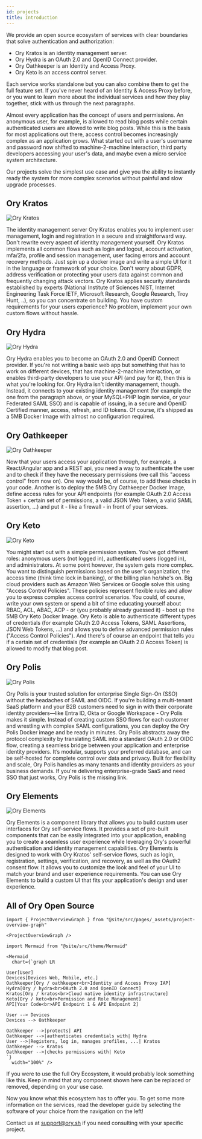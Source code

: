 ```yaml
---
id: projects
title: Introduction
---
```


We provide an open source ecosystem of services with clear boundaries that solve authentication and authorization:

- Ory Kratos is an identity management server.
- Ory Hydra is an OAuth 2.0 and OpenID Connect provider.
- Ory Oathkeeper is an Identity and Access Proxy.
- Ory Keto is an access control server.

Each service works standalone but you can also combine them to get the full feature set. If you've never heard of an Identity &
Access Proxy before, or you want to learn more about the individual services and how they play together, stick with us through the
next paragraphs.

Almost every application has the concept of users and permissions. An anonymous user, for example, is allowed to read blog posts
while certain authenticated users are allowed to write blog posts. While this is the basis for most applications out there, access
control becomes increasingly complex as an application grows. What started out with a user's username and password now shifted to
machine-2-machine interaction, third party developers accessing your user's data, and maybe even a micro service system
architecture.

Our projects solve the simplest use case and give you the ability to instantly ready the system for more complex scenarios without
painful and slow upgrade processes.

## Ory Kratos

![Ory Kratos](https://raw.githubusercontent.com/ory/meta/master/static/logos/logo-kratos.svg)

The identity management server Ory Kratos enables you to implement user management, login and registration in a secure and
straightforward way. Don't rewrite every aspect of identity management yourself. Ory Kratos implements all common flows such as
login and logout, account activation, mfa/2fa, profile and session management, user facing errors and account recovery methods.
Just spin up a docker image and write a simple UI for it in the language or framework of your choice. Don't worry about GDPR,
address verification or protecting your users data against common and frequently changing attack vectors. Ory Kratos applies
security standards established by experts (National Institute of Sciences NIST, Internet Engineering Task Force IETF, Microsoft
Research, Google Research, Troy Hunt, ..), so you can concentrate on building. You have custom requirements for your users
experience? No problem, implement your own custom flows without hassle.

## Ory Hydra

![Ory Hydra](https://raw.githubusercontent.com/ory/meta/master/static/logos/logo-hydra.svg)

Ory Hydra enables you to become an OAuth 2.0 and OpenID Connect provider. If you're not writing a basic web app but something that
has to work on different devices, that has machine-2-machine interaction, or enables third-party developers to use your API (and
pay for it), then this is what you're looking for. Ory Hydra isn't identity management, though. Instead, it connects to your
existing identity management (for example the one from the paragraph above, or your MySQL+PHP login service, or your Federated
SAML SSO) and is capable of issuing, in a secure and OpenID Certified manner, access, refresh, and ID tokens. Of course, it's
shipped as a 5MB Docker Image with almost no configuration required.

## Ory Oathkeeper

![Ory Oathkeeper](https://raw.githubusercontent.com/ory/meta/master/static/logos/logo-oathkeeper.svg)

Now that your users access your application through, for example, a React/Angular app and a REST api, you need a way to
authenticate the user and to check if they have the necessary permissions (we call this "access control" from now on). One way
would be, of course, to add these checks in your code. Another is to deploy the 5MB Ory Oathkeeper Docker Image, define access
rules for your API endpoints (for example OAuth 2.0 Access Token + certain set of permissions, a valid JSON Web Token, a valid
SAML assertion, ...) and put it - like a firewall - in front of your services.

## Ory Keto

![Ory Keto](https://raw.githubusercontent.com/ory/meta/master/static/logos/logo-keto.svg)

You might start out with a simple permission system. You've got different roles: anonymous users (not logged in), authenticated
users (logged in), and administrators. At some point however, the system gets more complex. You want to distinguish permissions
based on the user's organization, the access time (think time lock in banking), or the billing plan he/she's on. Big cloud
providers such as Amazon Web Services or Google solve this using "Access Control Policies". These policies represent flexible
rules and allow you to express complex access control scenarios. You could, of course, write your own system or spend a bit of
time educating yourself about RBAC, ACL, ABAC, ACP - or (you probably already guessed it) - boot up the 5MB Ory Keto Docker Image.
Ory Keto is able to authenticate different types of credentials (for example OAuth 2.0 Access Tokens, SAML Assertions, JSON Web
Tokens, ...) and allows you to define advanced permission rules ("Access Control Policies"). And there's of course an endpoint
that tells you if a certain set of credentials (for example an OAuth 2.0 Access Token) is allowed to modify that blog post.

## Ory Polis

![Ory Polis](https://raw.githubusercontent.com/ory/meta/master/static/logos/logo-polis.svg)

Ory Polis is your trusted solution for enterprise Single Sign-On (SSO) without the headaches of SAML and OIDC. If you're building
a multi-tenant SaaS platform and your B2B customers need to sign in with their corporate identity providers—like Entra ID, Okta or
Google Workspace - Ory Polis makes it simple. Instead of creating custom SSO flows for each customer and wrestling with complex
SAML configurations, you can deploy the Ory Polis Docker image and be ready in minutes. Ory Polis abstracts away the protocol
complexity by translating SAML into a standard OAuth 2.0 or OIDC flow, creating a seamless bridge between your application and
enterprise identity providers. It’s modular, supports your preferred database, and can be self-hosted for complete control over
data and privacy. Built for flexibility and scale, Ory Polis handles as many tenants and identity providers as your business
demands. If you're delivering enterprise-grade SaaS and need SSO that just works, Ory Polis is the missing link.

## Ory Elements

![Ory Elements](https://raw.githubusercontent.com/ory/meta/master/static/logos/logo-elements.svg)

Ory Elements is a component library that allows you to build custom user interfaces for Ory self-service flows. It provides a set
of pre-built components that can be easily integrated into your application, enabling you to create a seamless user experience
while leveraging Ory's powerful authentication and identity management capabilities. Ory Elements is designed to work with Ory
Kratos' self-service flows, such as login, registration, settings, verification, and recovery, as well as the OAuth2 consent flow.
It allows you to customize the look and feel of your UI to match your brand and user experience requirements. You can use Ory
Elements to build a custom UI that fits your application's design and user experience.

## All of Ory Open Source

```mdx-code-block
import { ProjectOverviewGraph } from "@site/src/pages/_assets/project-overview-graph"

<ProjectOverviewGraph />
```

```mdx-code-block
import Mermaid from "@site/src/theme/Mermaid"

<Mermaid
  chart={`graph LR

User[User]
Devices[Devices Web, Mobile, etc.]
Oathkeeper[Ory / oathkeeper<br>Identity and Access Proxy IAP]
Hydra[Ory / hydra<br>OAuth 2.0 and OpenID Connect]
Kratos[Ory / kratos<br>Cloud native identity infrastructure]
Keto[Ory / keto<br>Permission and Role Management]
API[Your Code<br>API Endpoint 1 & API Endpoint 2]

User --> Devices
Devices --> Oathkeeper

Oathkeeper -->|protects| API
Oathkeeper -->|authenticates credentials with| Hydra
User -->|Registers, log in, manages profiles, ...| Kratos
Oathkeeper --> Kratos
Oathkeeper -->|checks permissions with| Keto
`}
  width="100%" />
```

If you were to use the full Ory Ecosystem, it would probably look something like this. Keep in mind that any component shown here
can be replaced or removed, depending on your use case.

Now you know what this ecosystem has to offer you. To get some more information on the services, read the developer guide by
selecting the software of your choice from the navigation on the left!

Contact us at [support@ory.sh](mailto:support@ory.sh) if you need consulting with your specific project.
